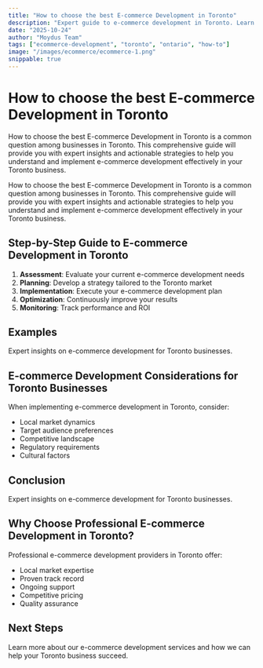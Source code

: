 ```yaml
---
title: "How to choose the best E-commerce Development in Toronto"
description: "Expert guide to e-commerce development in Toronto. Learn best practices, pricing, and strategies for Toronto businesses."
date: "2025-10-24"
author: "Moydus Team"
tags: ["ecommerce-development", "toronto", "ontario", "how-to"]
image: "/images/ecommerce/ecommerce-1.png"
snippable: true
---
```


# How to choose the best E-commerce Development in Toronto

How to choose the best E-commerce Development in Toronto is a common question among businesses in Toronto. This comprehensive guide will provide you with expert insights and actionable strategies to help you understand and implement e-commerce development effectively in your Toronto business.

How to choose the best E-commerce Development in Toronto is a common question among businesses in Toronto. This comprehensive guide will provide you with expert insights and actionable strategies to help you understand and implement e-commerce development effectively in your Toronto business.

## Step-by-Step Guide to E-commerce Development in Toronto

1. **Assessment**: Evaluate your current e-commerce development needs
2. **Planning**: Develop a strategy tailored to the Toronto market
3. **Implementation**: Execute your e-commerce development plan
4. **Optimization**: Continuously improve your results
5. **Monitoring**: Track performance and ROI

## Examples

Expert insights on e-commerce development for Toronto businesses.

## E-commerce Development Considerations for Toronto Businesses

When implementing e-commerce development in Toronto, consider:
- Local market dynamics
- Target audience preferences
- Competitive landscape
- Regulatory requirements
- Cultural factors

## Conclusion

Expert insights on e-commerce development for Toronto businesses.

## Why Choose Professional E-commerce Development in Toronto?

Professional e-commerce development providers in Toronto offer:
- Local market expertise
- Proven track record
- Ongoing support
- Competitive pricing
- Quality assurance

## Next Steps

Learn more about our e-commerce development services and how we can help your Toronto business succeed.

<GeoCTA 
  city="Toronto"
  service="E-commerce Development"
  ctaText="Get Started Today"
/>
